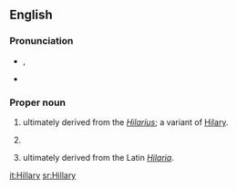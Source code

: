 ==English==

===Pronunciation===
* {{a|UK}} {{IPA|/ˈhɪl.ə.ɹi/}}, {{SAMPA|/"hIl.@.ri/}}
* {{audio|en-us-{{PAGENAME}}.ogg|Audio (US)}}

===Proper noun===
{{en-proper noun}}

# {{given name|male|from=Latin}} ultimately derived from the {{etyl|la}} ''[[Hilarius]]''; a variant of [[Hilary]].
# {{surname|[[patronymic]]|from=given names}}
# {{given name|female|from=Latin}} ultimately derived from the Latin ''[[Hilaria]]''.

[[it:Hillary]]
[[sr:Hillary]]
